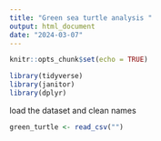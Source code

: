 ```yaml
---
title: "Green sea turtle analysis "
output: html_document
date: "2024-03-07"
---
```


```r
knitr::opts_chunk$set(echo = TRUE)
```

```r
library(tidyverse)
library(janitor)
library(dplyr)
```

load the dataset and clean names
```r
green_turtle <- read_csv("")
```

